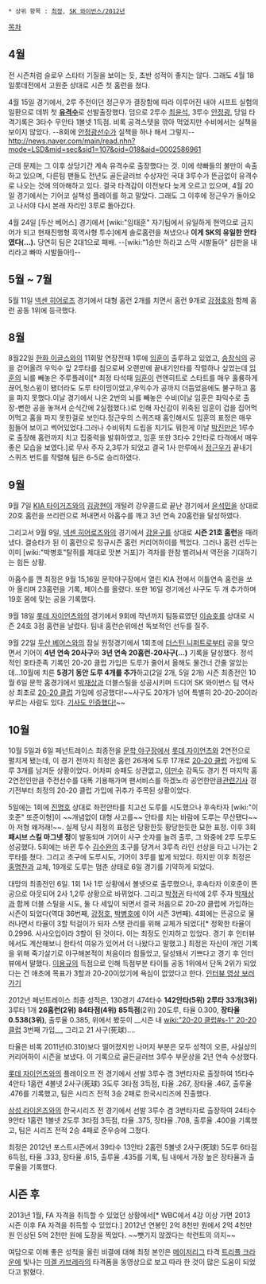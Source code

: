  * 상위 항목 : [[최정]], [[SK 와이번스/2012년]]

[[목차]]
== 4월 ==
전 시즌처럼 슬로우 스타터 기질을 보이는 듯, 초반 성적이 좋지는 않다. 그래도 4월 18일롯데전에서 고원준 상대로 시즌 첫 홈런을 쳤다.
   
4월 15일 경기에서, 2루 주전이던 정근우가 결장함에 따라 이루어진 내야 시프트 실험의 일환으로 데뷔 첫 '''[[유격수]]'''로 선발출장했다. 덤으로 2루수 [[최윤석]], 3루수 [[안정광]], 당일 타격기록은 3타수 무안타 1볼넷 1득점. 비록 공격스텟을 깎아 먹었지만 수비에서는 실책을 보이지 않았다. --8회에 [[안정광]]선수가 실책을 하나 해서 그렇지-- http://news.naver.com/main/read.nhn?mode=LSD&mid=sec&sid1=107&oid=018&aid=0002586961

근데 문제는 그 이후 상당기간 계속 유격수로 출장했다는 것. 이에 솩빠들의 불만이 속출하고 있으며, 다른팀 팬들도 전년도 골든글러브 수상자인 국대 3루수가 뜬금없이 유격수로 나오는 것에 의아해하고 있다. 결국 타격감이 이전보다 늦게 오르고 있으며, 4월 20일 경기에서는 기어코 실책성 플레이를 하고 말았다. 그래도 그 이후에 정근우가 돌아오고 나서야 다시 본래 자리인 3루로 돌아갔다.

4월 24일 [두산 베어스] 경기에서 [wiki:"임태훈" 자기팀에서 유일하게 현역으로 금지어가 되고 현재진행형 흑역사형 투수]에게 솔로홈런을 쳐냈으나 '''이게 SK의 유일한 안타였다(...).''' 당연히 팀은 2대1으로 패배. --[wiki:"1승만 하라고 스막 시발들아" 심판을 내리라고 빠따 시발들아!]--

== 5월 ~ 7월 ==
5월 11일 [[넥센 히어로즈]] 경기에서 대형 홈런 2개를 치면서 홈런 9개로 [[강정호]]와 함께 홈런 공동 1위에 등극했다.

== 8월 ==
8월22일 [[한화 이글스]]와의 11회말 연장전때 1루에 [[임훈]]이 출루하고 있었고, [[송창식]]의 공을 걷어올려 우익수 앞 2루타를 침으로써 오랜만에 끝내기안타를 작렬하나 싶었는데 [[임훈]]의 뇌를 빼놓은 주루플레이[* 최정 타석때 [[임훈]]이 런앤히트로 스타트를 매우 훌륭하게 끊어,헛스윙이 됐더라도 도루 타이밍이었고,우익수가 공까지 더듬었음에도 불구하고 홈을 파지 못했다.이날 경기에서 나온 2번의 뇌를 빼놓은 수비(이날 임훈은 좌익수로 출장-뻔한 공을 놓쳐서 순식간에 2실점했다.)로 인해 자신감이 위축된 임훈이 겁을 집어먹어먹고 홈을 파지 못한걸로 보인다.정근우의 스퀴즈때 홈인해서도 임훈의 표정은 매우 힘들어 보이고 썩어있었다.그러나 수비위치 드립을 치기도 뭐한게 이날 [[박진만]]은 1루수로 출장해 홈런까지 치고 집중력을 발휘하였고, 임훈 또한 3타수 2안타로 타격에서 매우 좋은 모습을 보였다.]로 무사 주자 2,3루가 되었고 결국 1사 만루에서 [[정근우]]가 끝내기 스퀴즈 번트를 작렬해 팀은 6-5로 승리하였다.

== 9월 ==
9월 7일 [[KIA 타이거즈]]와의 [[김광현]]이 개털려 강우콜드로 끝난 경기에서 [[윤석민]]을 상대로 20호 홈런을 쓰리런으로 쳐내면서 아홉수를 깨고 3년 연속 20홈런을 달성하였다.

그리고서 9월 9일, [[넥센 히어로즈]]와의 경기에서 [[강윤구]]를 상대로 '''시즌 21호 홈런'''을 때려냈다. 결승타가 된 이 홈런으로 정규시즌 홈런 커리어하이를 찍었다. 그러나 홈런 선두는 이미 [wiki:"박병호"탈쥐를 제대로 맛본 거포]가 격차를 한참 벌려놔서 역전을 기대하기는 힘든 상황.

아홉수를 깬 최정은 9월 15,16일 문학야구장에서 열린 KIA 전에서 이틀연속 홈런을 쏘아 올리며 23홈런을 기록, 페이스를 올렸다. 또한 16일 경기에선 사구도 두 개 추가하며 19호 몸에 맞는 공을 기록했다.

9월 18일 [[롯데 자이언츠]]와의 경기에서 9회에 작년까지 팀동료였던 [[이승호]]를 상대로 시즌 24호 3점 홈런을 날렸다. 팀내 홈런순위에선 독보적인 선두를 질주.

9월 22일 [[두산 베어스]]와의 잠실 원정경기에서 1회초에 [[더스틴 니퍼트]]로부터 공을 맞으면서 기어이 '''4년 연속 20사구'''와 '''3년 연속 20홈런-20사구(…)''' 기록을 달성했다. 정석적인 호타준족 기록인 20-20 클럽 가입은 도루가 줄어서 올해도 물건너 간줄 알았는데…10월에 치른 '''5경기 동안 도루 4개를 추가'''하고(2일 2개, 5일 2개) 시즌 최종전인 10월 6일 문학 홈경기에서 [[박재상]]과 더블스틸을 성공시키며 드디어 SK 와이번스 팀 역사상 최초로 [[20-20 클럽]] 가입에 성공했다!~~사구도 20개가 넘어 특별히 20-20-20이라 부르는 사람도 있다. [http://sports.media.daum.net/baseball/news/breaking/view.html?newsid=20121006200605759 기사도 인증했다!]~~

== 10월 ==
10월 5일과 6일 페넌트레이스 최종전을 [[문학 야구장]]에서 [[롯데 자이언츠]]와 2연전으로 펼치게 됐는데, 이 경기 전까지 최정은 홈런 26개에 도루 17개로 [[20-20 클럽]] 가입에 도루 3개를 남겨둔 상황이었다. 어차피 승패도 상관없고, [[이만수]] 감독도 경기 전 마지막 홈 2연전인만큼 주전선수를 대폭 기용해가며 팬서비스를 하겠노라 공언한만큼[http://news.naver.com/main/read.nhn?mode=LSD&mid=sec&sid1=107&oid=073&aid=0002178204 관련기사] 경기전부터 최정의 20-20 클럽 가입에 귀추가 주목된 상황이었다.

5일에는 1회에 [[진명호]] 상대로 좌전안타를 치고선 도루를 시도했으나 후속타자 [wiki:"이호준" 또준이형]이 ~~개념없이 대형 사고를~~ 안타를 치는 바람에 도루는 무산됐다~~아 저형 왜저래!~~. 실제 당시 최정의 표정은 당황한듯 황당한듯한 묘한 표정. 이후 3회 '''패시브 스킬 마그넷 정'''이 발동되며 기어이 사구 숫자를 늘려 출루, 그 와중에 2루 도루도 성공했다. 5회에는 바뀐 투수 [[김수완]]의 초구를 당겨서 3루측 라인 선상을 타고 나가는 2루타를 쳤다. 그리고 초구에 도루시도, 기어이 3루를 밟게 되었다. 하지만 이후 최정은 [[홍명찬]]과 교체, 19개로 도루는 멈춘 상태로 6일 경기를 기약하게 되었다.

대망의 최종전인 6일. 1회 1사 1루 상황에서 볼넷으로 출루했으나, 후속타자 이호준이 뜬공으로 아웃되어 2사 1,2루 상황으로 바뀌었다. 그리고 [[박정권]] 타석에 2루 주자 [[박재상]]과 함께 더블 스틸을 시도, 둘 다 세잎이 되면서 결국 처음으로 20-20 클럽에 가입하는 시즌이 되었다(역대 36번째, [[강정호]], [[박병호]]에 이어 시즌 3번째). 4회에는 뜬공으로 물러나면서 타율이 3할 턱걸이가 되자 스탯 관리를 위해 교체가 되었다[* 정확한 타율이 0.2996. 사사오입이라 3할이 된 것이다. 이는 최정도 인지하고 있었다. 경기 후 인터뷰에서도 계산해보니 한타석 여유가 있어서 더 나왔다고 말했고.] 최정은 자신이 개인 기록을 위해 죽기살기로 야구해본적이 처음이라 힘들었고, 달성돼서 기쁘다고 경기 후 인터뷰에서 말했다. [[이용규]]의 득점으로 인해 득점부분 타이틀 공동 1위에서 단독 2위가 되었다는 건 애초에 목표가 3할과 20-20이었기에 욕심이 없었다고 한다.  [http://sports.news.naver.com/videoCenter/index.nhn?uCategory=kbaseball&category=kbo&id=33945&gameId=20121006LTSK0&listType=game&date=20121006&page=1 인터뷰 영상 보러가기]

2012년 페넌트레이스 최종 성적은, 130경기 474타수 '''142안타(5위)''' '''2루타 33개(3위)''' 3루타 1개 '''26홈런(2위)''' '''84타점(4위)''' '''85득점'''(2위) 20도루, 타율 0.300, '''장타율 0.538(3위)''', 출루율 0.385, 위에서 봤듯이 __시즌 내 [[wiki:"20-20 클럽#s-1" 20-20 클럽]] 3번째 가입__, 그리고 21 사구(死球)….

타율은 비록 2011년(0.310)보다 떨어졌지만 나머지 부분은 모두 성적이 오른, 사실상의 커리어하이 시즌을 보냈다. 이 기록으로 골든글러브 3루수 부문상을 2년 연속 수상했다.

[[롯데 자이언츠]]와의 플레이오프 전 경기에서 선발 3루수 겸 3번타자로 출장하여 15타수 4안타 1홈런 4볼넷 2사구(死球) 3도루 3타점 3득점, 타율 .267, 장타율 .467, 출루율 .476를 기록했고, 팀은 시리즈 전적 3승 2패로 한국시리즈에 진출했다.

[[삼성 라이온즈]]와의 한국시리즈 전 경기에서 선발 3루수 겸 3번타자로 출장하여 24타수 9안타 1홈런 1볼넷 2도루 3타점 3득점, 타율 .375, 장타율 .708, 출루율 .400을 기록했고, 팀은 시리즈 전적 2승 4패로 준우승에 그쳤다.

최정은 2012년 포스트시즌에서 39타수 13안타 2홈런 5볼넷 2사구(死球) 5도루 6타점 6득점, 타율 .333, 장타율 .615, 출루율 .435를 기록, 팀 내에서 가장 높은 장타율과 출루율을 기록했다.

== 시즌 후 ==
2013년 1월, FA 자격을 취득할 수 있었던 상황에서[* WBC에서 4강 이상 가면 2013 시즌 이후 FA 자격을 취득할 수 있었다.] 2012년 연봉인 2억 8천만 원에서 2억 4천만 원 인상된 5억 2천만 원에 도장을 찍었다. ~~뺏기지 않겠다는 솩런트의 의지~~

여담으로 이해 좋은 성적을 올린 비결에 대해 최정 본인은 [[메이저리그]] 타격 [[트리플 크라운]]에 빛나는 [[미겔 카브레라]]의 타격폼을 동영상으로 보고 따라 한 것이 많은 도움이 되었다고 밝혔다.
